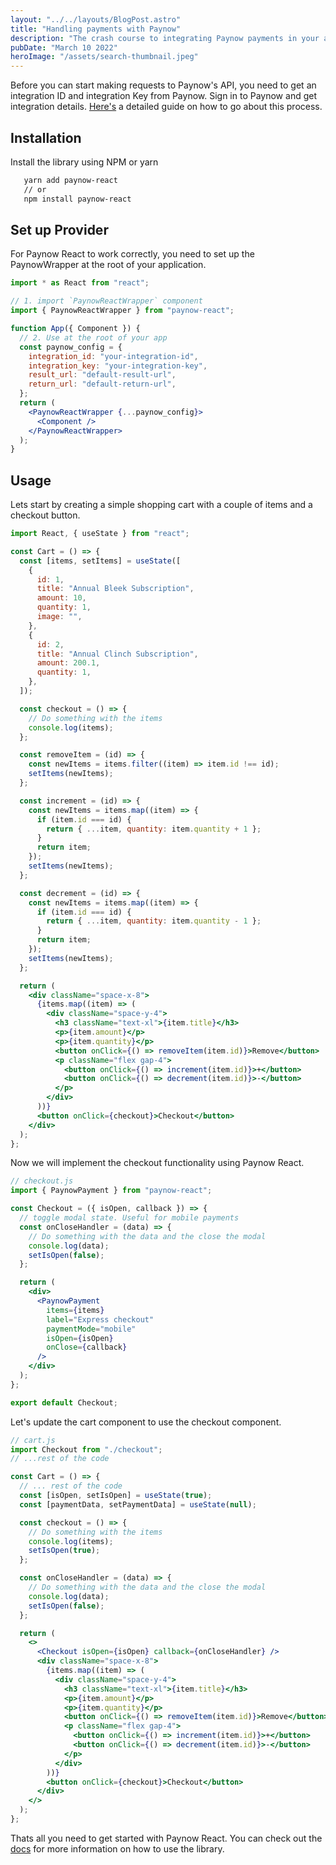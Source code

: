 ```yaml
---
layout: "../../layouts/BlogPost.astro"
title: "Handling payments with Paynow"
description: "The crash course to integrating Paynow payments in your application"
pubDate: "March 10 2022"
heroImage: "/assets/search-thumbnail.jpeg"
---
```


Before you can start making requests to Paynow's API, you need to get an integration ID and integration Key from Paynow. Sign in to Paynow and get integration details. [Here's](https://developers.paynow.co.zw/docs/integration_generation.html) a detailed guide on how to go about this process.

## Installation

Install the library using NPM or yarn

```bash
   yarn add paynow-react
   // or
   npm install paynow-react
```

## Set up Provider

For Paynow React to work correctly, you need to set up the PaynowWrapper at the root of your application.

```jsx
import * as React from "react";

// 1. import `PaynowReactWrapper` component
import { PaynowReactWrapper } from "paynow-react";

function App({ Component }) {
  // 2. Use at the root of your app
  const paynow_config = {
    integration_id: "your-integration-id",
    integration_key: "your-integration-key",
    result_url: "default-result-url",
    return_url: "default-return-url",
  };
  return (
    <PaynowReactWrapper {...paynow_config}>
      <Component />
    </PaynowReactWrapper>
  );
}
```

## Usage

Lets start by creating a simple shopping cart with a couple of items and a checkout button.

```jsx
import React, { useState } from "react";

const Cart = () => {
  const [items, setItems] = useState([
    {
      id: 1,
      title: "Annual Bleek Subscription",
      amount: 10,
      quantity: 1,
      image: "",
    },
    {
      id: 2,
      title: "Annual Clinch Subscription",
      amount: 200.1,
      quantity: 1,
    },
  ]);

  const checkout = () => {
    // Do something with the items
    console.log(items);
  };

  const removeItem = (id) => {
    const newItems = items.filter((item) => item.id !== id);
    setItems(newItems);
  };

  const increment = (id) => {
    const newItems = items.map((item) => {
      if (item.id === id) {
        return { ...item, quantity: item.quantity + 1 };
      }
      return item;
    });
    setItems(newItems);
  };

  const decrement = (id) => {
    const newItems = items.map((item) => {
      if (item.id === id) {
        return { ...item, quantity: item.quantity - 1 };
      }
      return item;
    });
    setItems(newItems);
  };

  return (
    <div className="space-x-8">
      {items.map((item) => (
        <div className="space-y-4">
          <h3 className="text-xl">{item.title}</h3>
          <p>{item.amount}</p>
          <p>{item.quantity}</p>
          <button onClick={() => removeItem(item.id)}>Remove</button>
          <p className="flex gap-4">
            <button onClick={() => increment(item.id)}>+</button>
            <button onClick={() => decrement(item.id)}>-</button>
          </p>
        </div>
      ))}
      <button onClick={checkout}>Checkout</button>
    </div>
  );
};
```

Now we will implement the checkout functionality using Paynow React.

```jsx
// checkout.js
import { PaynowPayment } from "paynow-react";

const Checkout = ({ isOpen, callback }) => {
  // toggle modal state. Useful for mobile payments
  const onCloseHandler = (data) => {
    // Do something with the data and the close the modal
    console.log(data);
    setIsOpen(false);
  };

  return (
    <div>
      <PaynowPayment
        items={items}
        label="Express checkout"
        paymentMode="mobile"
        isOpen={isOpen}
        onClose={callback}
      />
    </div>
  );
};

export default Checkout;
```

Let's update the cart component to use the checkout component.

```jsx
// cart.js
import Checkout from "./checkout";
// ...rest of the code

const Cart = () => {
  // ... rest of the code
  const [isOpen, setIsOpen] = useState(true);
  const [paymentData, setPaymentData] = useState(null);

  const checkout = () => {
    // Do something with the items
    console.log(items);
    setIsOpen(true);
  };

  const onCloseHandler = (data) => {
    // Do something with the data and the close the modal
    console.log(data);
    setIsOpen(false);
  };

  return (
    <>
      <Checkout isOpen={isOpen} callback={onCloseHandler} />
      <div className="space-x-8">
        {items.map((item) => (
          <div className="space-y-4">
            <h3 className="text-xl">{item.title}</h3>
            <p>{item.amount}</p>
            <p>{item.quantity}</p>
            <button onClick={() => removeItem(item.id)}>Remove</button>
            <p className="flex gap-4">
              <button onClick={() => increment(item.id)}>+</button>
              <button onClick={() => decrement(item.id)}>-</button>
            </p>
          </div>
        ))}
        <button onClick={checkout}>Checkout</button>
      </div>
    </>
  );
};
```

Thats all you need to get started with Paynow React. You can check out the [docs](https://paynow-react.typescriptdev.xyz/) for more information on how to use the library.
